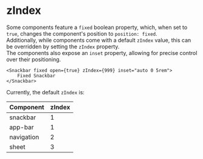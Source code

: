
# zIndex

Some components feature a `fixed` boolean property, which, when set to `true`, changes the component's position to `position: fixed`.  
Additionally, while components come with a default `zIndex` value, this can be overridden by setting the `zIndex` property.  
The components also expose an `inset` property, allowing for precise control over their positioning.

```tsx
<Snackbar fixed open={true} zIndex={999} inset="auto 0 5rem">
    Fixed Snackbar
</Snackbar>
```

Currently, the default `zIndex` is:

<Table>
    <thead>
        <tr>
            <th>Component</th>
            <th>zIndex</th>
        </tr>
    </thead>
    <tbody>
        <tr>
            <td>snackbar</td>
            <td>1</td>
        </tr>
        <tr>
            <td>app-bar</td>
            <td>1</td>
        </tr>
        <tr>
            <td>navigation</td>
            <td>2</td>
        </tr>
        <tr>
            <td>sheet</td>
            <td>3</td>
        </tr>
    </tbody>
</Table>
